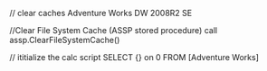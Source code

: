 
// clear caches
<Batch xmlns="http://schemas.microsoft.com/analysisservices/2003/engine">
  <ClearCache>
    <Object>
      <DatabaseID>Adventure Works DW 2008R2 SE</DatabaseID>   
    </Object>
  </ClearCache>
</Batch>

//Clear File System Cache (ASSP stored procedure)
call assp.ClearFileSystemCache()

// ititialize the calc script
SELECT {} on 0
FROM [Adventure Works]
